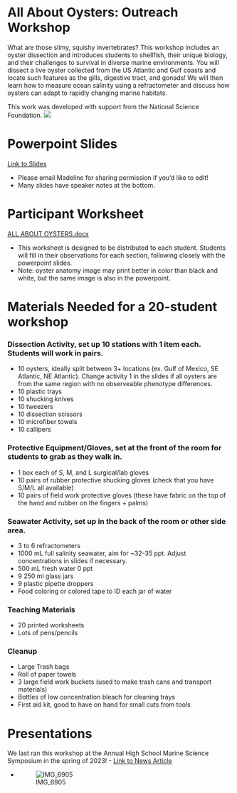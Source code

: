 # All About Oysters: Outreach Workshop
What are those slimy, squishy invertebrates? This workshop includes an oyster dissection and introduces students to shellfish, their unique biology, and their challenges to survival in diverse marine environments. You will dissect a live oyster collected from the US Atlantic and Gulf coasts and locate such features as the gills, digestive tract, and gonads! We will then learn how to measure ocean salinity using a refractometer and discuss how oysters can adapt to rapidly changing marine habitats. 

This work was developed with support from the National Science Foundation.
![](https://nsf-gov-resources.nsf.gov/styles/featured_content_tablet/s3/2023-10/NSF_Official_logo_Med_Res_600ppi_rectangle.png?VersionId=_BzE41fXUTKWnh2WWSpDiBtR5xAf4YQs&itok=G01s-MfI)

# Powerpoint Slides
[Link to Slides](https://docs.google.com/presentation/d/1GOnDZ01uSu0eYD7uKkD_-A4zf-n-IFhvK6Kuom4D8kk/edit?usp=share_link)

- Please email Madeline for sharing permission if you'd like to edit! 
- Many slides have speaker notes at the bottom. 

# Participant Worksheet
[ALL ABOUT OYSTERS.docx](https://github.com/ModelValidationProgram/MVP_ProjectManagement/files/10982768/ALL.ABOUT.OYSTERS.docx)

- This worksheet is designed to be distributed to each student. Students will fill in their observations for each section, following closely with the powerpoint slides.
- Note: oyster anatomy image may print better in color than black and white, but the same image is also in the powerpoint. 

# Materials Needed for a 20-student workshop
### Dissection Activity, set up 10 stations with 1 item each. Students will work in pairs.
- 10 oysters, ideally split between 3+ locations (ex. Gulf of Mexico, SE Atlantic, NE Atlantic). Change activity 1 in the slides if all oysters are from the same region with no observeable phenotype differences. 
- 10 plastic trays
- 10 shucking knives
- 10 tweezers
- 10 dissection scissors
- 10 microfiber towels
- 10 callipers

### Protective Equipment/Gloves, set at the front of the room for students to grab as they walk in.
- 1 box each of S, M, and L surgical/lab gloves
- 10 pairs of rubber protective shucking gloves (check that you have S/M/L all available)
- 10 pairs of field work protective gloves (these have fabric on the top of the hand and rubber on the fingers + palms)

### Seawater Activity, set up in the back of the room or other side area.
- 3 to 6 refractometers
- 1000 mL full salinity seawater, aim for ~32-35 ppt. Adjust concentrations in slides if necessary.
- 500 mL fresh water 0 ppt
- 9 250 ml glass jars
- 9 plastic pipette droppers
- Food coloring or colored tape to ID each jar of water

### Teaching Materials
- 20 printed worksheets 
- Lots of pens/pencils

### Cleanup
- Large Trash bags
- Roll of paper towels
- 3 large field work buckets (used to make trash cans and transport materials) 
- Bottles of low concentration bleach for cleaning trays
- First aid kit, good to have on hand for small cuts from tools


# Presentations
We last ran this workshop at the Annual High School Marine Science Symposium in the spring of 2023! 
  - [Link to News Article](https://news.northeastern.edu/2023/03/09/high-school-marine-science-symposium/)


  - ![IMG_6905](https://user-images.githubusercontent.com/90652097/225397088-1436e0f0-bcb3-4966-9b39-e9ff059ce6c2.jpeg)


